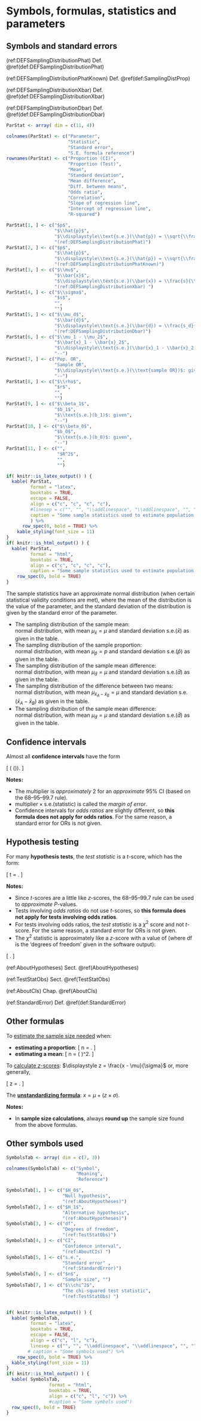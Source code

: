 
# Symbols, formulas, statistics and parameters {#StatisticsAndParameters}

## Symbols and standard errors {#Symbols}

(ref:DEFSamplingDistributionPhat) Def. \@ref(def:DEFSamplingDistributionPhat)

(ref:DEFSamplingDistributionPhatKnown) Def. \@ref(def:SamplingDistProp)

(ref:DEFSamplingDistributionXbar) Def. \@ref(def:DEFSamplingDistributionXbar)

(ref:DEFSamplingDistributionDbar) Def. \@ref(def:DEFSamplingDistributionDbar)


```r
ParStat <- array( dim = c(11, 4))

colnames(ParStat) <- c("Parameter",
                       "Statistic",
                       "Standard error",
                       "S.E. formula reference")
rownames(ParStat) <- c("Proportion (CI)",
                       "Proportion (Test)",
                       "Mean",
                       "Standard deviation",
                       "Mean difference",
                       "Diff. between means",
                       "Odds ratio",
                       "Correlation",
                       "Slope of regression line",
                       "Intercept of regression line",
                       "R-squared")

ParStat[1, ] <- c("$p$", 
                  "$\\hat{p}$", 
                  "$\\displaystyle\\text{s.e.}(\\hat{p}) = \\sqrt{\\frac{ \\hat{p} \\times (1 - \\hat{p})}{n}}$",
                  "(ref:DEFSamplingDistributionPhat)")
ParStat[2, ] <- c("$p$", 
                  "$\\hat{p}$", 
                  "$\\displaystyle\\text{s.e.}(\\hat{p}) = \\sqrt{\\frac{ p \\times (1 - p)}{n}}$",
                  "(ref:DEFSamplingDistributionPhatKnown)")
ParStat[3, ] <- c("$\\mu$", 
                  "$\\bar{x}$", 
                  "$\\displaystyle\\text{s.e.}(\\bar{x}) = \\frac{s}{\\sqrt{n}}$", 
                  "(ref:DEFSamplingDistributionXbar) ")
ParStat[4, ] <- c("$\\sigma$", 
                  "$s$", 
                  "", 
                  "")
ParStat[5, ] <- c("$\\mu_d$", 
                  "$\\bar{d}$", 
                  "$\\displaystyle\\text{s.e.}(\\bar{d}) = \\frac{s_d}{\\sqrt{n}}$", 
                  "(ref:DEFSamplingDistributionDbar)")
ParStat[6, ] <- c("$\\mu_1 - \\mu_2$", 
                  "$\\bar{x}_1 - \\bar{x}_2$", 
                  "$\\displaystyle\\text{s.e.}(\\bar{x}_1 - \\bar{x}_2)$: given", 
                  "--")
ParStat[7, ] <- c("Pop. OR", 
                  "Sample OR", 
                  "$\\displaystyle\\text{s.e.}(\\text{sample OR})$: given", 
                  "--")
ParStat[8, ] <- c("$\\rho$", 
                  "$r$", 
                  "", 
                  "")
ParStat[9, ] <- c("$\\beta_1$", 
                  "$b_1$", 
                  "$\\text{s.e.}(b_1)$: given", 
                  "--")
ParStat[10, ] <- c("$\\beta_0$", 
                  "$b_0$", 
                  "$\\text{s.e.}(b_0)$: given", 
                  "--")
ParStat[11, ] <- c("", 
                   "$R^2$", 
                   "", 
                   "")

if( knitr::is_latex_output() ) {
  kable( ParStat,
         format = "latex",
         booktabs = TRUE,
         escape = FALSE,
         align = c("c", "c", "c", "c"),
         #linesep = c("", "", "\\addlinespace", "\\addlinespace", "", "", "", ""),  # Else adds a space every 5 lines... 
         caption = "Some sample statistics used to estimate population parameters. Empty table cells means that these are not studied in this textbook. The dashes means that no formula is given in this textbook."
         ) %>%
	  row_spec(0, bold = TRUE) %>%
    kable_styling(font_size = 11)
}
if( knitr::is_html_output() ) {
  kable( ParStat,
         format = "html",
         booktabs = TRUE,
         align = c("c", "c", "c", "c"),
         caption = "Some sample statistics used to estimate population parameters. Empty table cells means that these are not studied in this textbook. The dashes means that no formula is given in this textbook.") %>%
    row_spec(0, bold = TRUE)
}
```


The sample statistics have an approximate normal distribution (when certain statistical validity conditions are met), where the mean of the distribution is the value of the parameter, and the standard deviation of the distribution is given by the standard error of the parameter.

* The sampling distribution of the sample mean:  
  normal distribution, with mean $\mu_{\bar{x}} = \mu$ and standard deviation $\text{s.e.}(\bar{x})$ as given in the table.
* The sampling distribution of the sample proportion:  
  normal distribution, with mean $\mu_{\hat{p}} = p$ and standard deviation $\text{s.e.}(\hat{p})$ as given in the table.
* The sampling distribution of the sample mean difference:  
  normal distribution, with mean $\mu_{\bar{d}} = \mu$ and standard deviation $\text{s.e.}(\bar{d})$ as given in the table.
* The sampling distribution of the difference between two means:  
  normal distribution, with mean $\mu_{\bar{x}_A - \bar{x}_B} = \mu$ and standard deviation $\text{s.e.}(\bar{x}_A - \bar{x}_B)$ as given in the table.
* The sampling distribution of the sample mean difference:  
  normal distribution, with mean $\mu_{\bar{d}} = \mu$ and standard deviation $\text{s.e.}(\bar{d})$ as given in the table.



## Confidence intervals {#FormulasCI}

Almost all **confidence intervals** have the form

\[ 
    \text{statistic} \pm ( \text{multiplier} \times \text{s.e.}(\text{statistic})).
\]

**Notes:**

* The multiplier is *approximately* 2 for an *approximate* 95% CI (based on the 68--95--99.7 rule).
* $\text{multiplier} \times \text{s.e.}(\text{statistic})$ is called the *margin of error*.
* Confidence intervals for *odds ratios* are slightly different, so **this formula does not apply for odds ratios**.
  For the same reason, a standard error for ORs is not given.


\pagebreak
## Hypothesis testing {#FormulasTest}

For many **hypothesis tests**, the *test statistic* is a $t$-score, which has the form:

\[
  t = \frac{\text{statistic} - \text{parameter}}{\text{s.e.}(\text{statistic})}.
\]

**Notes:**

* Since $t$-scores are a little like $z$-scores, the 68--95--99.7 rule can be used to *approximate* $P$-values.
* Tests involving *odds ratios* do not use $t$-scores, so **this formula does not apply for tests involving odds ratios**.
* For tests involving odds ratios, the *test statistic* is a $\chi^2$ score and not $t$-score.
  For the same reason, a standard error for ORs is not given.
* The $\chi^2$ statistic is approximately like a $z$-score with a value of (where $\text{df}$ is the 'degrees of freedom' given in the software output):

\[
   \sqrt{\frac{\chi^2}{\text{df}}}.
\]

 
(ref:AboutHypotheses) Sect. \@ref(AboutHypotheses)

(ref:TestStatObs) Sect. \@ref(TestStatObs)

(ref:AboutCIs) Chap. \@ref(AboutCIs)

(ref:StandardError) Def. \@ref(def:StandardError)



## Other formulas {#FormulasOther}


To [estimate the sample size needed](#EstimatingSampleSize) when:

* **estimating a proportion**: 
\[
   n = \frac{1}{(\text{Margin of error})^2}.
\]
* **estimating a mean**: 
\[
   n = \left( \frac{2\times s}{\text{Margin of error}}\right)^2.
\]


To [calculate $z$-scores](#z-scores): $\displaystyle z = \frac{x - \mu}{\sigma}$ or, more generally, 

\[
   z = \frac{\text{specific value of variable} - \text{mean of variable}}{\text{measure of variable's variation}}.
\]

The [**unstandardizing formula**](#Unstandardising): $x = \mu + (z\times \sigma)$.

**Notes:**

* In **sample size calculations**, always **round up** the sample size found from the above formulas.


\goodbreak
## Other symbols used

```r
SymbolsTab <- array( dim = c(7, 3))

colnames(SymbolsTab) <- c("Symbol", 
                          "Meaning", 
                          "Reference")

SymbolsTab[1, ] <- c("$H_0$", 
                     "Null hypothesis", 
                     "(ref:AboutHypotheses)")
SymbolsTab[2, ] <- c("$H_1$", 
                     "Alternative hypothesis", 
                     "(ref:AboutHypotheses)")
SymbolsTab[3, ] <- c("df", 
                     "Degrees of freedom", 
                     "(ref:TestStatObs)")
SymbolsTab[4, ] <- c("CI", 
                     "Confidence interval", 
                     "(ref:AboutCIs) ")
SymbolsTab[5, ] <- c("s.e.", 
                     "Standard error" , 
                     "(ref:StandardError)")
SymbolsTab[6, ] <- c("$n$", 
                     "Sample size", "")
SymbolsTab[7, ] <- c("$\\chi^2$", 
                     "The chi-squared test statistic", 
                     "(ref:TestStatObs) ")


if( knitr::is_latex_output() ) {
  kable( SymbolsTab,
         format = "latex",
         booktabs = TRUE,
         escape = FALSE,
         align = c("c", "l", "c"),
         linesep = c("", "", "\\addlinespace", "\\addlinespace", "", "", "")) %>%  # Else adds a space every 5 lines...
        # caption = "Some symbols used") %>%
	row_spec(0, bold = TRUE) %>%
  kable_styling(font_size = 11)
}
if( knitr::is_html_output() ) {
  kable( SymbolsTab,
                format = "html",
                booktabs = TRUE,
                align = c("c", "l", "c")) %>%
                #caption = "Some symbols used")
  row_spec(0, bold = TRUE)
}
```

